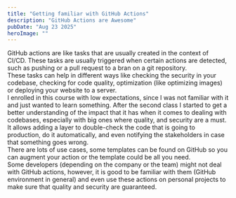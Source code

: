 ---
title: "Getting familiar with GitHub Actions"
description: "GitHub Actions are Awesome"
pubDate: "Aug 23 2025"
heroImage: ""
---

GitHub actions are like tasks that are usually created in the context of CI/CD. These tasks are usually triggered when certain actions are detected, such as pushing or a pull request to a bran on a git repository. 
<br />
These tasks can help in different ways like checking the security in your codebase, checking for code quality, optimization (like optimizing images) or deploying your website to a server. 
<br />
I enrolled in this course with low expectations, since I was not familiar with it and just wanted to learn something. After the second class I started to get a better understanding of the impact that it has when it comes to dealing with codebases, especially with big ones where quality, and security are a must. 
<br />
It allows adding a layer to double-check the code that is going to production, do it automatically, and even notifying the stakeholders in case that something goes wrong. 
<br />
There are lots of use cases, some templates can be found on GitHub so you can augment your action or the template could be all you need. 
<br />
Some developers (depending on the company or the team) might not deal with GitHub actions, however, it is good to be familiar with them (GitHub environment in general) and even use these actions on personal projects to make sure that quality and security are guaranteed. 
